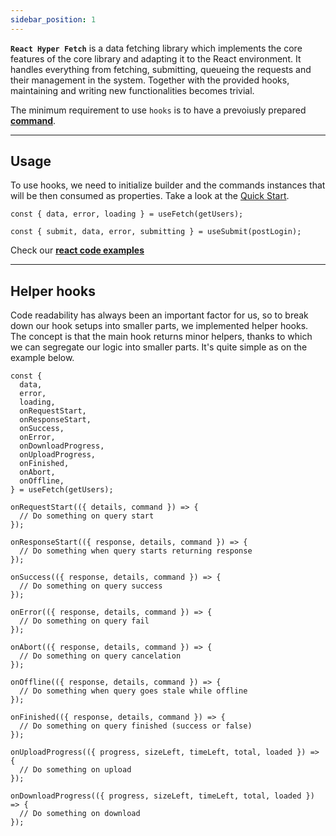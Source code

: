 ```yaml
---
sidebar_position: 1
---
```


**`React Hyper Fetch`** is a data fetching library which implements the core features of the core library and adapting
it to the React environment. It handles everything from fetching, submitting, queueing the requests and their management
in the system. Together with the provided hooks, maintaining and writing new functionalities becomes trivial.

The minimum requirement to use `hooks` is to have a prevoiusly prepared [**command**](/docs/Architecture/Command).

---

## Usage

To use hooks, we need to initialize builder and the commands instances that will be then consumed as properties. Take a
look at the [Quick Start](/docs/Getting%20Started/Quick%20Start).

```tsx
const { data, error, loading } = useFetch(getUsers);
```

```tsx
const { submit, data, error, submitting } = useSubmit(postLogin);
```

Check our **[react code examples](/guides/React/Fetching)**

---

## Helper hooks

Code readability has always been an important factor for us, so to break down our hook setups into smaller parts, we
implemented helper hooks. The concept is that the main hook returns minor helpers, thanks to which we can segregate our
logic into smaller parts. It's quite simple as on the example below.

```tsx
const {
  data,
  error,
  loading,
  onRequestStart,
  onResponseStart,
  onSuccess,
  onError,
  onDownloadProgress,
  onUploadProgress,
  onFinished,
  onAbort,
  onOffline,
} = useFetch(getUsers);

onRequestStart(({ details, command }) => {
  // Do something on query start
});

onResponseStart(({ response, details, command }) => {
  // Do something when query starts returning response
});

onSuccess(({ response, details, command }) => {
  // Do something on query success
});

onError(({ response, details, command }) => {
  // Do something on query fail
});

onAbort(({ response, details, command }) => {
  // Do something on query cancelation
});

onOffline(({ response, details, command }) => {
  // Do something when query goes stale while offline
});

onFinished(({ response, details, command }) => {
  // Do something on query finished (success or false)
});

onUploadProgress(({ progress, sizeLeft, timeLeft, total, loaded }) => {
  // Do something on upload
});

onDownloadProgress(({ progress, sizeLeft, timeLeft, total, loaded }) => {
  // Do something on download
});
```
